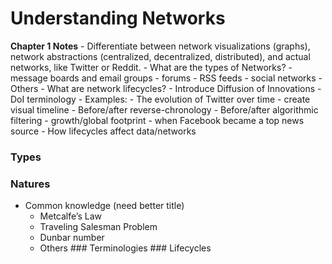 # Understanding Networks
**Chapter 1 Notes**
- Differentiate between network visualizations (graphs), network abstractions (centralized, decentralized, distributed), and actual networks, like Twitter or Reddit.
- What are the types of Networks?
  - message boards and email groups
  - forums
  - RSS feeds
  - social networks
  - Others
- What are network lifecycles?
  - Introduce Diffusion of Innovations
    - DoI terminology
  - Examples:
    - The evolution of Twitter over time
      - create visual timeline
        - Before/after reverse-chronology
        - Before/after algorithmic filtering
        - growth/global footprint
        - when Facebook became a top news source
  - How lifecycles affect data/networks

### Types
### Natures
- Common knowledge (need better title)
  - Metcalfe's Law
  - Traveling Salesman Problem
  - Dunbar number
  - Others
### Terminologies
### Lifecycles
